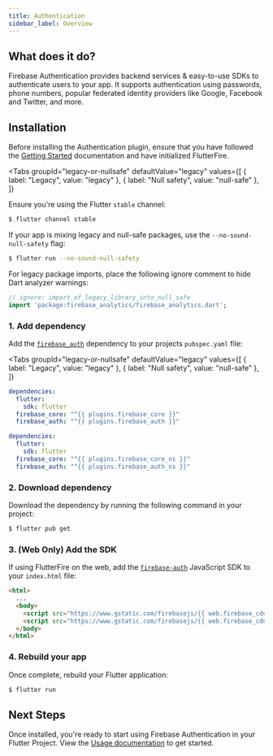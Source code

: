 ```yaml
---
title: Authentication
sidebar_label: Overview
---
```


## What does it do?

Firebase Authentication provides backend services & easy-to-use SDKs to authenticate users to your app.
It supports authentication using passwords, phone numbers, popular federated identity providers like Google, Facebook
and Twitter, and more.

<YouTube id="8sGY55yxicA" />

## Installation

Before installing the Authentication plugin, ensure that you have followed the [Getting Started](../overview.mdx) documentation
and have initialized FlutterFire.

<Tabs
groupId="legacy-or-nullsafe"
defaultValue="legacy"
values={[
    { label: "Legacy", value: "legacy" },
    { label: "Null safety", value: "null-safe" },
]}
>
<TabItem value="legacy">
</TabItem>

<TabItem value="null-safe">

Ensure you're using the Flutter `stable` channel:

```bash
$ flutter channel stable
```

If your app is mixing legacy and null-safe packages, use the `--no-sound-null-safety` flag:
```bash
$ flutter run --no-sound-null-safety
```

For legacy package imports, place the following ignore comment to hide Dart analyzer warnings:

```dart
// ignore: import_of_legacy_library_into_null_safe
import 'package:firebase_analytics/firebase_analytics.dart';
```
</TabItem>
</Tabs>

### 1. Add dependency

Add the [`firebase_auth`](https://pub.dev/packages/firebase_auth) dependency to your projects `pubspec.yaml` file:

<Tabs
  groupId="legacy-or-nullsafe"
  defaultValue="legacy"
  values={[
    { label: "Legacy", value: "legacy" },
    { label: "Null safety", value: "null-safe" },
  ]}
>
<TabItem value="legacy">


```yaml {5} title="pubspec.yaml"
dependencies:
  flutter:
    sdk: flutter
  firebase_core: "^{{ plugins.firebase_core }}"
  firebase_auth: "^{{ plugins.firebase_auth }}"
```

</TabItem>
<TabItem value="null-safe">

```yaml {5} title="pubspec.yaml"
dependencies:
  flutter:
    sdk: flutter
  firebase_core: "^{{ plugins.firebase_core_ns }}"
  firebase_auth: "^{{ plugins.firebase_auth_ns }}"
```

</TabItem>
</Tabs>

### 2. Download dependency

Download the dependency by running the following command in your project:

```bash
$ flutter pub get
```

### 3. (Web Only) Add the SDK

If using FlutterFire on the web, add the [`firebase-auth`](!firebase_auth) JavaScript SDK to your `index.html` file:

```html {5} title="web/index.html"
<html>
  ...
  <body>
    <script src="https://www.gstatic.com/firebasejs/{{ web.firebase_cdn }}/firebase-app.js"></script>
    <script src="https://www.gstatic.com/firebasejs/{{ web.firebase_cdn }}/firebase-auth.js"></script>
  </body>
</html>
```

### 4. Rebuild your app

Once complete, rebuild your Flutter application:

```bash
$ flutter run
```

## Next Steps

Once installed, you're ready to start using Firebase Authentication in your Flutter Project. View the
[Usage documentation](./usage.mdx) to get started.

<!-- View the [Usage documentation](usage.mdx) to get started. -->
